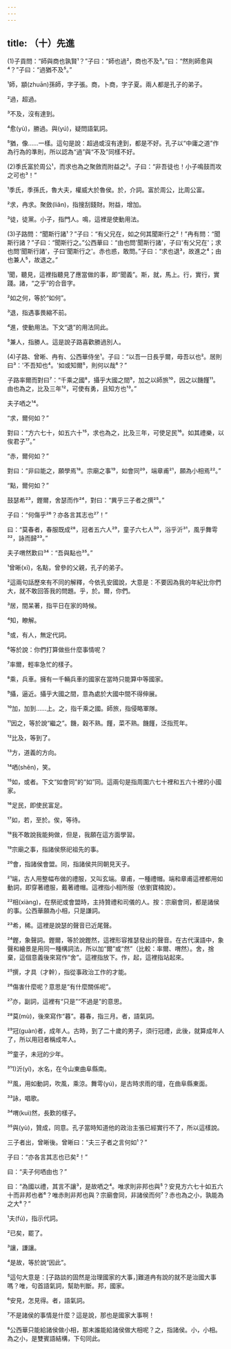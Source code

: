 ```yaml
---
---
---
```

title: （十）先進
---



(1)子貢問：“師與商也孰賢¹？”子曰：“師也過²，商也不及³。”曰：“然則師愈與⁴？”子曰：“過猶不及⁵。”

¹師，顓(zhuān)孫師，字子張。商，卜商，字子夏。兩人都是孔子的弟子。

²過，超過。

³不及，沒有達到。

⁴愈(yù)，勝過。與(yú)，疑問語氣詞。

⁵猶，像……一樣。這句是說：超過或沒有達到，都是不好。孔子以“中庸之道”作為行為的準則，所以認為“過”與“不及”同樣不好。

(2)季氏富於周公¹，而求也為之聚斂而附益之²。子曰：“非吾徒也！小子鳴鼓而攻之可也³！”

¹季氏，季孫氏，魯大夫，權威大於魯侯。於，介詞。富於周公，比周公富。

²求，冉求。聚斂(liǎn)，指搜刮錢財。附益，增加。

³徒，徒黨。小子，指門人。鳴，這裡是使動用法。

(3)子路問：“聞斯行諸¹？”子曰：“有父兄在，如之何其聞斯行之²！”冉有問：“聞斯行諸？”子曰：“聞斯行之。”公西華曰：“由也問'聞斯行諸'，子曰'有父兄在'；求也問'聞斯行諸'，子曰'聞斯行之'。赤也惑，敢問。”子曰：“求也退³，故進之⁴；由也兼人⁵，故退之。”

¹聞，聽見，這裡指聽見了應當做的事，即“聞義”。斯，就，馬上。行，實行，實踐。諸，“之乎”的合音字。

²如之何，等於“如何”。

³退，指遇事畏縮不前。

⁴進，使動用法。下文“退”的用法同此。

⁵兼人，指勝人。這是說子路喜歡勝過別人。

(4)子路、曾晰、冉有、公西華侍坐¹。子曰：“以吾一日長乎爾，毋吾以也²。居則曰³：'不吾知也⁴。'如或知爾⁵，則何以哉⁶？”

子路率爾而對曰⁷：“千乘之國⁸，攝乎大國之間⁹，加之以師旅¹⁰，因之以饑饉¹¹。由也為之，比及三年¹²，可使有勇，且知方也¹³。”

夫子哂之¹⁴。

“求，爾何如？”

對曰：“方六七十，如五六十¹⁵，求也為之，比及三年，可使足民¹⁶。如其禮樂，以俟君子¹⁷。”

“赤，爾何如？”

對曰：“非曰能之，願學焉¹⁸。宗廟之事¹⁹，如會同²⁰，端章甫²¹，願為小相焉²²。”

“點，爾何如？”

鼓瑟希²³，鏗爾，舍瑟而作²⁴，對曰：“異乎三子者之撰²⁵。”

子曰：“何傷乎²⁶？亦各言其志也²⁷！”

曰：“莫春者，春服既成²⁸，冠者五六人²⁹，童子六七人³⁰，浴乎沂³¹，風乎舞雩³²，詠而歸³³。”

夫子喟然歎曰³⁴：“吾與點也³⁵。”

¹曾晰(xī)，名點，曾參的父親，孔子的弟子。

²這兩句話歷來有不同的解釋，今依孔安國說，大意是：不要因為我的年紀比你們大，就不敢回答我的問題。乎，於。爾，你們。

³居，間呆著，指平日在家的時候。

⁴知，瞭解。

⁵或，有人，無定代詞。

⁶等於說：你們打算做些什麼事情呢？

⁷率爾，輕率急忙的樣子。

⁸乘，兵車。擁有一千輛兵車的國家在當時只能算中等國家。

⁹攝，逼近。攝乎大國之間，意為處於大國中間不得伸展。

¹⁰加，加到……上。之，指千乘之國。師旅，指侵略軍隊。

¹¹因之，等於說“繼之”。饑，穀不熟。饉，菜不熟。饑饉，泛指荒年。

¹²比及，等到了。

¹³方，道義的方向。

¹⁴哂(shěn)，笑。

¹⁵如，或者。下文“如會同”的“如”同。這兩句是指周圍六七十裡和五六十裡的小國家。

¹⁶足民，即使民富足。

¹⁷如，若，至於。俟，等待。

¹⁸我不敢說我能夠做，但是，我願在這方面學習。

¹⁹宗廟之事，指諸侯祭祀祖先的事。

²⁰會，指諸侯會盟。同，指諸侯共同朝見天子。

²¹端，古人用整幅布做的禮服，又叫玄端。章甫，一種禮帽。端和章甫這裡都用如動詞，即穿著禮服，戴著禮帽。這裡指小相所服（依劉寶楠說）。

²²相(xiàng)，在祭祀或會盟時，主持贊禮和司儀的人。按：宗廟會同，都是諸侯的事。公西華願為小相，只是謙詞。

²³希，稀。這裡是說瑟的聲音已近尾聲。

²⁴鏗，象聲詞。鏗爾，等於說鏗然，這裡形容推瑟發出的聲音。在古代漢語中，象聲和繪景是用同一種構詞法，所以加“爾”或“然”（比較：率爾、喟然）。舍，捨棄，這個意義後來寫作“舍”。這裡指放下。作，起，這裡指站起來。

²⁵撰，才具（才幹），指從事政治工作的才能。

²⁶傷害什麼呢？意思是“有什麼關係呢”。

²⁷亦，副詞，這裡有“只是”“不過是”的意思。

²⁸莫(mù)，後來寫作“暮”。暮春，指三月。者，語氣詞。

²⁹冠(guàn)者，成年人。古時，到了二十歲的男子，須行冠禮，此後，就算成年人了，所以用冠者稱成年人。

³⁰童子，未冠的少年。

³¹1)沂(yí)，水名，在今山東曲阜縣南。

³²風，用如動詞，吹風，乘涼。舞雩(yú)，是古時求雨的壇，在曲阜縣東面。

³³詠，唱歌。

³⁴喟(kuì)然，長歎的樣子。

³⁵與(yù)，贊成，同意。孔子當時知道他的政治主張已經實行不了，所以這樣說。

三子者出，曾晰後。曾晰曰：“夫三子者之言何如¹？”

子曰：“亦各言其志也已矣²！”

曰：“夫子何哂由也？”

曰：“為國以禮，其言不讓³，是故哂之⁴。唯求則非邦也與⁵？安見方六七十如五六十而非邦也者⁶？唯赤則非邦也與？宗廟會同，非諸侯而何⁷？赤也為之小，孰能為之大⁸？”

¹夫(fú)，指示代詞。

²已矣，罷了。

³讓，謙讓。

⁴是故，等於說“因此”。

⁵這句大意是：[子路談的固然是治理國家的大事，]難道冉有說的就不是治國大事嗎？唯，句首語氣詞，幫助判斷。邦，國家。

⁶安見，怎見得。者，語氣詞。

⁷不是諸侯的事情是什麼？這是說，那也是國家大事啊！

⁸公西華只能給諸侯做小相，那末誰能給諸侯做大相呢？之，指諸侯。小，小相。為之小，是雙賓語結構，下句同此。